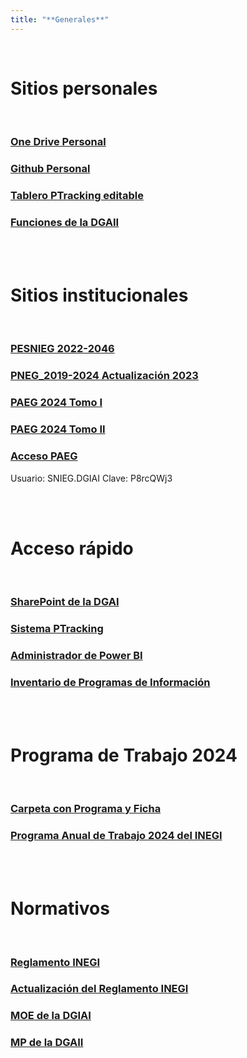 ```yaml
---
title: "**Generales**"
--- 
```

<br>


<div class=text-justify>



# **Sitios personales**

<br>

### [One Drive Personal](https://365inegi-my.sharepoint.com/personal/raul_mejia_inegi_org_mx/_layouts/15/onedrive.aspx){target="_blank"} 

### [Github Personal](https://github.com/ramegon76){target="_blank"}

### [Tablero PTracking editable](https://ramegon76.github.io/tablero_ptracking/){target="_blank"}

### [Funciones de la DGAII](https://365inegi-my.sharepoint.com/:p:/r/personal/raul_mejia_inegi_org_mx/_layouts/15/Doc.aspx?sourcedoc=%7BD08B93AA-75BE-47C4-AF52-076F65997FA9%7D&file=3.%20Estructura_Funciones_NuevaDGAII.pptx&action=edit&mobileredirect=true){target="_blank"}



<br>
<br>

# **Sitios institucionales**

<br>

### [PESNIEG 2022-2046](pdfs/PESNIEG_2022-2046.pdf){target="_blank"} 
### [PNEG_2019-2024 Actualización 2023](pdfs/PNEG_2019-2024_Actualizacion-2023.pdf){target="_blank"} 
### [PAEG 2024 Tomo I](pdfs/PAEG_2024.pdf){target="_blank"} 
### [PAEG 2024 Tomo II](pdfs/PAEG_2024_Ae.pdf){target="_blank"}
### [Acceso PAEG](https://www.snieg.mx/paeg/){target="_blank"}
Usuario: SNIEG.DGIAI
Clave: P8rcQWj3

<br> 
<br> 

# **Acceso rápido**

<br>

### [SharePoint de la DGAI](https://365inegi.sharepoint.com/sites/dgiai/100_DGG_DGIAII/150_DAA_DGAI/Documentos%20compartidos/Forms/AllItems.aspx?viewpath=%2Fsites%2Fdgiai%2F100%5FDGG%5FDGIAII%2F150%5FDAA%5FDGAI%2FDocumentos%20compartidos%2FForms%2FAllItems%2Easpx){target="_blank"} 
### [Sistema PTracking](https://ptracking.snieg.mx/){target="_blank"}
### [Administrador de Power BI](https://app.powerbi.com/home?experience=power-bi){target="_blank"}
### [Inventario de Programas de Información](https://ptracking.snieg.mx/ipi/){target="_blank"}

<br> 
<br> 

# **Programa de Trabajo 2024**

<br> 

### [Carpeta con Programa y Ficha](https://365inegi.sharepoint.com/sites/dgiai/100_DGG_DGIAII/150_DAA_DGAI/Documentos%20compartidos/2024%20PAT/2024-01-26%20Revisados%20por%20Manuel/SAI){target="_blank"}
### [Programa Anual de Trabajo 2024 del INEGI](pdfs/Ood_19Dic23.pdf){target="_blank"}

<br> 
<br> 

# **Normativos**

<br> 

### [Reglamento INEGI](pdfs/R_INEGI_20.pdf){target="_blank"}
### [Actualización del Reglamento INEGI](pdfs/Ax_04Mar24.pdf){target="_blank"}
### [MOE de la DGIAI](pdfs/MO2_12Sep23.pdf){target="_blank"}
### [MP de la DGAII](pdfs/MP_15Oct21.pdf){target="_blank"}



<br> 

